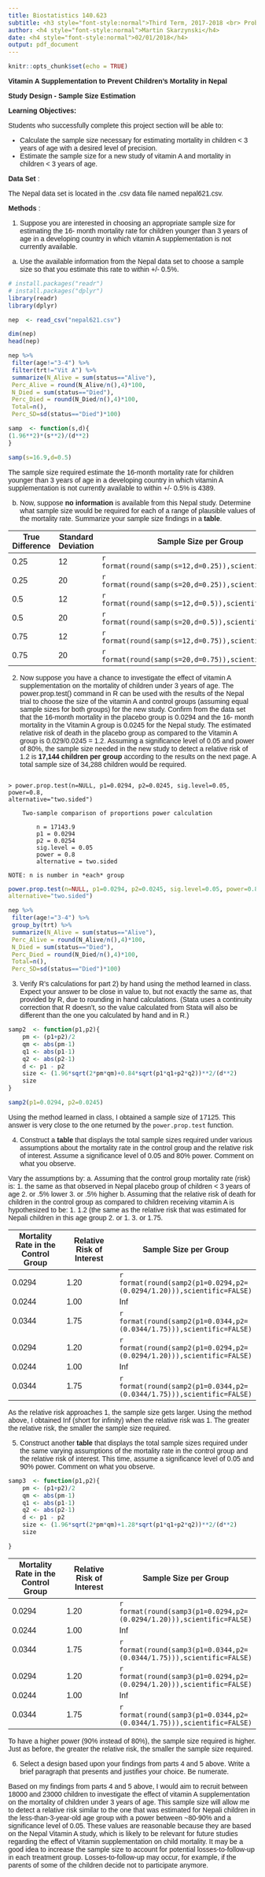 ```yaml
---
title: Biostatistics 140.623 
subtitle: <h3 style="font-style:normal">Third Term, 2017-2018 <br> Problem Set 1 (with R)</h3>
author: <h4 style="font-style:normal">Martin Skarzynski</h4>
date: <h4 style="font-style:normal">02/01/2018</h4>
output: pdf_document
---
```

<!-- #The markdown document title uses the h1.title CSS selector -->
<!-- #The markdown document author field uses the h4.author CSS selector -->
<!-- #The markdown document date field uses the h4.date CSS selector -->
<style type="text/css">


h1.title {
  font-size: 38px;
  color: Black;
  text-align: center;
}
h3.subtitle {
  font-size: 24px;
  font-style: normal;
  color: Black;
  text-align: center;
}
h4.author { /* Header 4 - and the author and data headers use this too  */
  font-size: 18px;
  color: Black;
  text-align: center;
}
h4.date { /* Header 4 - and the author and data headers use this too  */
  font-size: 18px;
  color: Black;
  text-align: center;
}
body{
  font-family: Arial
}
.table {
  width: auto;
}
</style>

```r
knitr::opts_chunk$set(echo = TRUE)
```

**Vitamin A Supplementation to Prevent Children’s Mortality in Nepal**

**Study Design - Sample Size Estimation**

**Learning Objectives:**

Students who successfully complete this project section will be able to:

- Calculate the sample size necessary for estimating mortality in children < 3 years of age with a desired level of precision.
- Estimate the sample size for a new study of vitamin A and mortality in children < 3 years of age.

**Data Set** :

The Nepal data set is located in the .csv data file named nepal621.csv.

**Methods** :

1) Suppose you are interested in choosing an appropriate sample size for estimating the
16- month mortality rate for children younger than 3 years of age in a developing country in
which vitamin A supplementation is not currently available.
a. Use the available information from the Nepal data set to choose a sample size so that you
estimate this rate to within +/- 0.5%.


```r

# install.packages("readr")
# install.packages("dplyr")
library(readr)
library(dplyr)

```
```r

nep  <- read_csv("nepal621.csv")

```
```r

dim(nep)
head(nep)

```
```r

nep %>%
 filter(age!="3-4") %>%
 filter(trt!="Vit A") %>%
 summarize(N_Alive = sum(status=="Alive"),
 Perc_Alive = round(N_Alive/n(),4)*100,
 N_Died = sum(status=="Died"), 
 Perc_Died = round(N_Died/n(),4)*100,
 Total=n(),
 Perc_SD=sd(status=="Died")*100)

```
```r

samp  <- function(s,d){
(1.96**2)*(s**2)/(d**2)
}

```
```r

samp(s=16.9,d=0.5)

```

The sample size required estimate the 16-month mortality rate for children younger than 3 years of age in a developing country in which vitamin A supplementation is not currently available to within +/- 0.5% is 4389.

b. Now, suppose **no information** is available from this Nepal study. Determine what sample
size would be required for each of a range of plausible values of the mortality rate.
Summarize your sample size findings in a **table**.

True Difference | Standard Deviation | Sample Size per Group 
|--|--|--|
|0.25|12|`r format(round(samp(s=12,d=0.25)),scientific=FALSE)`|
|0.25|20|`r format(round(samp(s=20,d=0.25)),scientific=FALSE)`|
|0.5|12|`r format(round(samp(s=12,d=0.5)),scientific=FALSE)`|
|0.5|20|`r format(round(samp(s=20,d=0.5)),scientific=FALSE)`|
|0.75|12|`r format(round(samp(s=12,d=0.75)),scientific=FALSE)`|
|0.75|20|`r format(round(samp(s=20,d=0.75)),scientific=FALSE)`|


2) Now suppose you have a chance to investigate the effect of vitamin A supplementation
on the mortality of children under 3 years of age. The power.prop.test() command in
R can be used with the results of the Nepal trial to choose the size of the vitamin A and
control groups (assuming equal sample sizes for both groups) for the new study. Confirm
from the data set that the 16-month mortality in the placebo group is 0.0294 and the 16-
month mortality in the Vitamin A group is 0.0245 for the Nepal study. The estimated
relative risk of death in the placebo group as compared to the Vitamin A group is
0.029/0.0245 = 1.2. Assuming a significance level of 0.05 and power of 80%, the sample
size needed in the new study to detect a relative risk of 1.2 is **17,144 children per group**
according to the results on the next page. A total sample size of 34,288 children would be
required.


```

> power.prop.test(n=NULL, p1=0.0294, p2=0.0245, sig.level=0.05, power=0.8,
alternative="two.sided")

    Two-sample comparison of proportions power calculation

        n = 17143.9
        p1 = 0.0294
        p2 = 0.0254
        sig.level = 0.05
        power = 0.8
        alternative = two.sided

NOTE: n is number in *each* group
```

```r

power.prop.test(n=NULL, p1=0.0294, p2=0.0245, sig.level=0.05, power=0.8,
alternative="two.sided")

```

```r

nep %>%
 filter(age!="3-4") %>%
 group_by(trt) %>%
 summarize(N_Alive = sum(status=="Alive"),
 Perc_Alive = round(N_Alive/n(),4)*100,
 N_Died = sum(status=="Died"), 
 Perc_Died = round(N_Died/n(),4)*100,
 Total=n(),
 Perc_SD=sd(status=="Died")*100)

```


3) Verify R’s calculations for part 2) by hand using the method learned in class. Expect your
answer to be close in value to, but not exactly the same as, that provided by R, due to
rounding in hand calculations. (Stata uses a continuity correction that R doesn’t, so the
value calculated from Stata will also be different than the one you calculated by hand and in
R.)

```r

samp2  <- function(p1,p2){
    pm <- (p1+p2)/2
    qm <- abs(pm-1)
    q1 <- abs(p1-1)
    q2 <- abs(p2-1)
    d <- p1 - p2
    size <- (1.96*sqrt(2*pm*qm)+0.84*sqrt(p1*q1+p2*q2))**2/(d**2)
    size
}

```

```r

samp2(p1=0.0294, p2=0.0245)

```

Using the method learned in class, I obtained a sample size of 17125. This answer is very close to the one returned by the `power.prop.test` function.

4) Construct a **table** that displays the total sample sizes required under various
assumptions about the mortality rate in the control group and the relative risk of interest.
Assume a significance level of 0.05 and 80% power. Comment on what you observe.

Vary the assumptions by:
    a. Assuming that the control group mortality rate (risk) is:
        1. the same as that observed in Nepal placebo group of children < 3 years of age
        2. or .5% lower
        3. or .5% higher
    b. Assuming that the relative risk of death for children in the control group as compared to children receiving vitamin A is hypothesized to be:
        1. 1.2 (the same as the relative risk that was estimated for Nepali children in this age group
        2. or 1.
        3. or 1.75.

Mortality Rate in the Control Group | Relative Risk of Interest | Sample Size per Group 
|--|--|--|
|0.0294|1.20|`r format(round(samp2(p1=0.0294,p2=(0.0294/1.20))),scientific=FALSE)`|
|0.0244|1.00|Inf|
|0.0344|1.75|`r format(round(samp2(p1=0.0344,p2=(0.0344/1.75))),scientific=FALSE)`|
|0.0294|1.20|`r format(round(samp2(p1=0.0294,p2=(0.0294/1.20))),scientific=FALSE)`|
|0.0244|1.00|Inf|
|0.0344|1.75|`r format(round(samp2(p1=0.0344,p2=(0.0344/1.75))),scientific=FALSE)`|

As the relative risk approaches 1, the sample size gets larger. 
Using the method above, I obtained Inf (short for infinity) when the relative risk was 1. 
The greater the relative risk, the smaller the sample size required.

5) Construct another **table** that displays the total sample sizes required under the same
varying assumptions of the mortality rate in the control group and the relative risk of interest.
This time, assume a significance level of 0.05 and 90% power. Comment on what you
observe.

```r

samp3  <- function(p1,p2){
    pm <- (p1+p2)/2
    qm <- abs(pm-1)
    q1 <- abs(p1-1)
    q2 <- abs(p2-1)
    d <- p1 - p2
    size <- (1.96*sqrt(2*pm*qm)+1.28*sqrt(p1*q1+p2*q2))**2/(d**2)
    size

}
```

Mortality Rate in the Control Group | Relative Risk of Interest | Sample Size per Group 
|--|--|--|
|0.0294|1.20|`r format(round(samp3(p1=0.0294,p2=(0.0294/1.20))),scientific=FALSE)`|
|0.0244|1.00|Inf|
|0.0344|1.75|`r format(round(samp3(p1=0.0344,p2=(0.0344/1.75))),scientific=FALSE)`|
|0.0294|1.20|`r format(round(samp3(p1=0.0294,p2=(0.0294/1.20))),scientific=FALSE)`|
|0.0244|1.00|Inf|
|0.0344|1.75|`r format(round(samp3(p1=0.0344,p2=(0.0344/1.75))),scientific=FALSE)`|

To have a higher power (90% instead of 80%), the sample size required is higher. 
Just as before, the greater the relative risk, the smaller the sample size required.

6) Select a design based upon your findings from parts 4 and 5 above. Write a brief paragraph
that presents and justifies your choice. Be numerate.

Based on my findings from parts 4 and 5 above, I would aim to recruit between 18000 and 23000 children to investigate the effect of vitamin A supplementation
on the mortality of children under 3 years of age. This sample size will allow me to detect a relative risk similar to the one that was estimated for Nepali children in the less-than-3-year-old age group with a power between ~80-90% and a significance level of 0.05. These values are reasonable because they are based on the Nepal Vitamin A study, which is likely to be relevant for future studies regarding the effect of Vitamin supplementation on child mortality. It may be a good idea to increase the sample size to account for potential losses-to-follow-up in each treatment group. Losses-to-follow-up may occur, for example, if the parents of some of the children decide not to participate anymore. 

